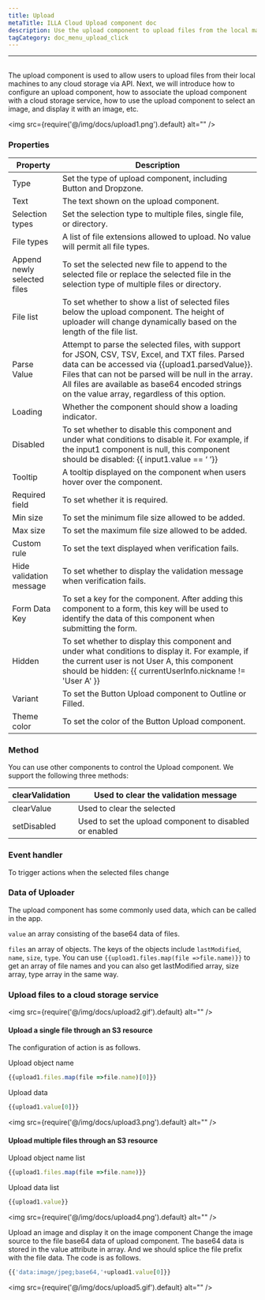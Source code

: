 ```yaml
---
title: Upload
metaTitle: ILLA Cloud Upload component doc
description: Use the upload component to upload files from the local machines to any cloud storage
tagCategory: doc_menu_upload_click
---
```

---

## <Heading hidden>Upload</Heading>

The upload component is used to allow users to upload files from their local machines to any cloud storage via API. Next, we will introduce how to configure an upload component, how to associate the upload component with a cloud storage service, how to use the upload component to select an image, and display it with an image, etc.

<img src={require('@/img/docs/upload1.png').default} alt="" />

### Properties

| Property | Description |
| --- | --- |
| Type | Set the type of upload component, including Button and Dropzone.  |
| Text | The text shown on the upload component. |
| Selection types | Set the selection type to multiple files, single file, or directory. |
| File types | A list of file extensions allowed to upload. No value will permit all file types. |
| Append newly selected files | To set the selected new file to append to the selected file or replace the selected file in the selection type of multiple files or directory. |
| File list | To set whether to show a list of selected files below the upload component. The height of uploader will change dynamically based on the length of the file list. |
| Parse Value | Attempt to parse the selected files, with support for JSON, CSV, TSV, Excel, and TXT files. Parsed data can be accessed via {{upload1.parsedValue}}. Files that can not be parsed will be null in the array. All files are available as base64 encoded strings on the value array, regardless of this option. |
| Loading | Whether the component should show a loading indicator. |
| Disabled | To set whether to disable this component and under what conditions to disable it. For example, if the input1 component is null, this component should be disabled: {{ input1.value == ‘ ’}} |
| Tooltip | A tooltip displayed on the component when users hover over the component. |
| Required field | To set whether it is required. |
| Min size | To set the minimum file size allowed to be added. |
| Max size | To set the maximum file size allowed to be added. |
| Custom rule | To set the text displayed when verification fails. |
| Hide validation message | To set whether to display the validation message when verification fails. |
| Form Data Key | To set a key for the component. After adding this component to a form, this key will be used to identify the data of this component when submitting the form. |
| Hidden | To set whether to display this component and under what conditions to display it. For example, if the current user is not User A, this component should be hidden: {{ currentUserInfo.nickname != 'User A' }} |
| Variant | To set the Button Upload component to Outline or Filled. |
| Theme color | To set the color of the Button Upload component. |

### Method

You can use other components to control the Upload component. We support the following three methods:

| clearValidation | Used to clear the validation message |
| --- | --- |
| clearValue | Used to clear the selected  |
| setDisabled | Used to set the upload component to disabled or enabled |

### Event handler

To trigger actions when the selected files change

### Data of Uploader

The upload component has some commonly used data, which can be called in the app.

`value` an array consisting of the base64 data of files. 

`files` an array of objects. The keys of the objects include `lastModified`, `name`, `size`, `type`. You can use  `{{upload1.files.map(file =>file.name)}}` to get an array of file names and you can also get lastModified array, size array, type array in the same way. 

### Upload files to a cloud storage service

<img src={require('@/img/docs/upload2.gif').default} alt="" />

#### Upload a single file through an S3 resource

The configuration of action is as follows. 

Upload object name

```jsx
{{upload1.files.map(file =>file.name)[0]}}
```

Upload data

```jsx
{{upload1.value[0]}}
```

<img src={require('@/img/docs/upload3.png').default} alt="" />

#### Upload multiple files through an S3 resource

Upload object name list

```jsx
{{upload1.files.map(file =>file.name)}}
```

Upload data list

```jsx
{{upload1.value}}
```

<img src={require('@/img/docs/upload4.png').default} alt="" />

Upload an image and display it on the image component
Change the image source to the file base64 data of upload component. The base64 data is stored in the value attribute in array. And we should splice the file prefix with the file data. The code is as follows. 

```jsx
{{'data:image/jpeg;base64,'+upload1.value[0]}}
```

<img src={require('@/img/docs/upload5.gif').default} alt="" />
